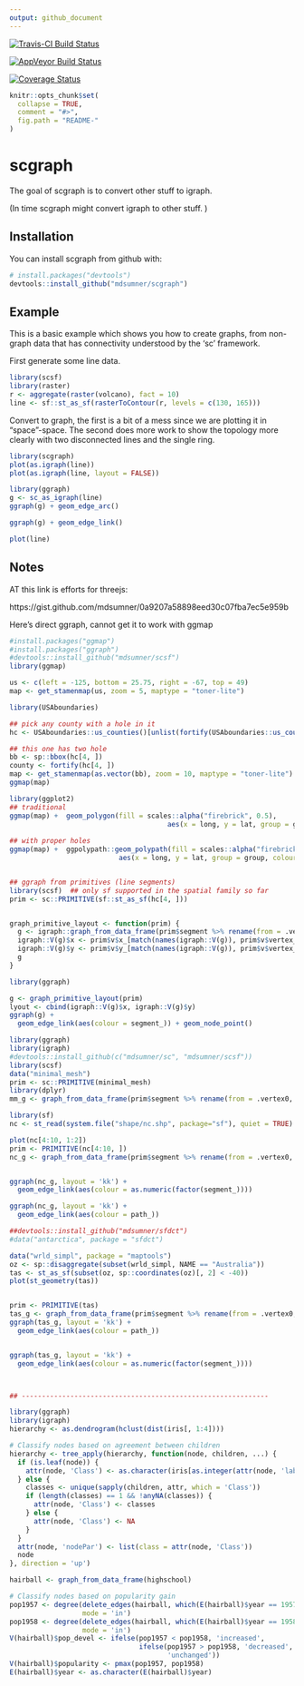 ```yaml
---
output: github_document
---
```


<!-- README.md is generated from README.Rmd. Please edit that file -->

[![Travis-CI Build Status](https://travis-ci.org/mdsumner/scgraph.svg?branch=master)](https://travis-ci.org/mdsumner/scgraph)
 
[![AppVeyor Build Status](https://ci.appveyor.com/api/projects/status/github/mdsumner/scgraph?branch=master&svg=true)](https://ci.appveyor.com/project/mdsumner/scgraph)

[![Coverage Status](https://img.shields.io/codecov/c/github/mdsumner/scgraph/master.svg)](https://codecov.io/github/mdsumner/scgraph?branch=master)

```r
knitr::opts_chunk$set(
  collapse = TRUE,
  comment = "#>",
  fig.path = "README-"
)
```

# scgraph

The goal of scgraph is to convert other stuff to igraph. 

(In time scgraph might convert igraph to other stuff. )


## Installation

You can install scgraph from github with:

```r
# install.packages("devtools")
devtools::install_github("mdsumner/scgraph")
```

## Example

This is a basic example which shows you how to create graphs, from non-graph data that has connectivity understood by the 'sc' framework. 

First generate some line data. 


```r
library(scsf)
library(raster)
r <- aggregate(raster(volcano), fact = 10)
line <- sf::st_as_sf(rasterToContour(r, levels = c(130, 165)))
```

Convert to graph, the first is a bit of a mess since we are plotting it in "space"-space. The second does more work to show the topology more clearly with two disconnected lines and the single ring. 


```r
library(scgraph)
plot(as.igraph(line))
plot(as.igraph(line, layout = FALSE))

```


```r
library(ggraph)
g <- sc_as_igraph(line)
ggraph(g) + geom_edge_arc()

ggraph(g) + geom_edge_link() 

plot(line)
```

## Notes


AT this link is efforts for threejs: 

https://gist.github.com/mdsumner/0a9207a58898eed30c07fba7ec5e959b

Here's direct ggraph, cannot get it to work with ggmap

```R
#install.packages("ggmap")
#install.packages("ggraph")
#devtools::install_github("mdsumner/scsf")
library(ggmap)

us <- c(left = -125, bottom = 25.75, right = -67, top = 49)
map <- get_stamenmap(us, zoom = 5, maptype = "toner-lite")

library(USAboundaries)

## pick any county with a hole in it
hc <- USAboundaries::us_counties()[unlist(fortify(USAboundaries::us_counties()) %>% filter(hole) %>% distinct(id)), ]

## this one has two hole
bb <- sp::bbox(hc[4, ])
county <- fortify(hc[4, ])
map <- get_stamenmap(as.vector(bb), zoom = 10, maptype = "toner-lite")
ggmap(map)

library(ggplot2)
## traditional 
ggmap(map) +  geom_polygon(fill = scales::alpha("firebrick", 0.5), 
                                       aes(x = long, y = lat, group = group, colour = id), data = county)  
  
## with proper holes
ggmap(map) +  ggpolypath::geom_polypath(fill = scales::alpha("firebrick", 0.5), 
                           aes(x = long, y = lat, group = group, colour = id), data = county)  


## ggraph from primitives (line segments)
library(scsf)  ## only sf supported in the spatial family so far
prim <- sc::PRIMITIVE(sf::st_as_sf(hc[4, ]))


graph_primitive_layout <- function(prim) {
  g <- igraph::graph_from_data_frame(prim$segment %>% rename(from = .vertex0, to = .vertex1))
  igraph::V(g)$x <- prim$v$x_[match(names(igraph::V(g)), prim$v$vertex_)]
  igraph::V(g)$y <- prim$v$y_[match(names(igraph::V(g)), prim$v$vertex_)]
  g
}

library(ggraph)

g <- graph_primitive_layout(prim)
lyout <- cbind(igraph::V(g)$x, igraph::V(g)$y)
ggraph(g) +
  geom_edge_link(aes(colour = segment_)) + geom_node_point() 

```


```R
library(ggraph)
library(igraph)
#devtools::install_github(c("mdsumner/sc", "mdsumner/scsf"))
library(scsf)
data("minimal_mesh")
prim <- sc::PRIMITIVE(minimal_mesh)
library(dplyr)
mm_g <- graph_from_data_frame(prim$segment %>% rename(from = .vertex0, to = .vertex1))

library(sf)
nc <- st_read(system.file("shape/nc.shp", package="sf"), quiet = TRUE)

plot(nc[4:10, 1:2])
prim <- PRIMITIVE(nc[4:10, ])
nc_g <- graph_from_data_frame(prim$segment %>% rename(from = .vertex0, to = .vertex1))


ggraph(nc_g, layout = 'kk') +
  geom_edge_link(aes(colour = as.numeric(factor(segment_))))

ggraph(nc_g, layout = 'kk') +
  geom_edge_link(aes(colour = path_))

##devtools::install_github("mdsumner/sfdct")
#data("antarctica", package = "sfdct")

data("wrld_simpl", package = "maptools")
oz <- sp::disaggregate(subset(wrld_simpl, NAME == "Australia"))
tas <- st_as_sf(subset(oz, sp::coordinates(oz)[, 2] < -40))
plot(st_geometry(tas))


prim <- PRIMITIVE(tas)
tas_g <- graph_from_data_frame(prim$segment %>% rename(from = .vertex0, to = .vertex1))
ggraph(tas_g, layout = 'kk') +
  geom_edge_link(aes(colour = path_))


ggraph(tas_g, layout = 'kk') +
  geom_edge_link(aes(colour = as.numeric(factor(segment_))))



## -------------------------------------------------------------

library(ggraph)
library(igraph)
hierarchy <- as.dendrogram(hclust(dist(iris[, 1:4])))

# Classify nodes based on agreement between children
hierarchy <- tree_apply(hierarchy, function(node, children, ...) {
  if (is.leaf(node)) {
    attr(node, 'Class') <- as.character(iris[as.integer(attr(node, 'label')),5])
  } else {
    classes <- unique(sapply(children, attr, which = 'Class'))
    if (length(classes) == 1 && !anyNA(classes)) {
      attr(node, 'Class') <- classes
    } else {
      attr(node, 'Class') <- NA
    }
  }
  attr(node, 'nodePar') <- list(class = attr(node, 'Class'))
  node
}, direction = 'up')

hairball <- graph_from_data_frame(highschool)

# Classify nodes based on popularity gain
pop1957 <- degree(delete_edges(hairball, which(E(hairball)$year == 1957)), 
                  mode = 'in')
pop1958 <- degree(delete_edges(hairball, which(E(hairball)$year == 1958)), 
                  mode = 'in')
V(hairball)$pop_devel <- ifelse(pop1957 < pop1958, 'increased',
                                ifelse(pop1957 > pop1958, 'decreased', 
                                       'unchanged'))
V(hairball)$popularity <- pmax(pop1957, pop1958)
E(hairball)$year <- as.character(E(hairball)$year)
```